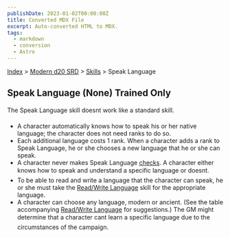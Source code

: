```yaml
---
publishDate: 2023-01-02T00:00:00Z
title: Converted MDX File
excerpt: Auto-converted HTML to MDX.
tags:
  - markdown
  - conversion
  - Astro
---
```


[Index](-index) > [Modern d20 SRD](modern-d20-srd-index) > [Skills](modern-d20-srd-skills-index) > Speak Language

## Speak Language (None) Trained Only

The Speak Language skill doesnt work like a standard skill.

- A character automatically knows how to speak his or her native language; the character does not need ranks to do so.
- Each additional language costs 1 rank. When a character adds a rank to Speak Language, he or she chooses a new language that he or she can speak.
- A character never makes Speak Language [checks](modern-d20-srd-skills-skill-basics-php#skill-check-index). A character either knows how to speak and understand a specific language or doesnt.
- To be able to read and write a language that the character can speak, he or she must take the [Read/Write
  Language](modern-d20-srd-skills-read-write-language) skill for the appropriate language.
- A character can choose any language, modern or ancient. (See the table accompanying [Read/Write
  Language](modern-d20-srd-skills-read-write-language) for suggestions.) The GM might determine that a character cant learn a specific language due to the circumstances of the campaign.

